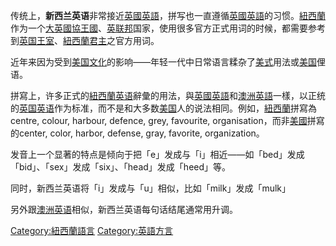 {{Infobox language
| name          = 新西兰英语
| nativename    = {{lang|en|New Zealand English}}
| familycolor   = 印欧语系
| pronunciation = 
| states        = {{新西兰}}
| speakers      = 
| date          = 
| speakers2     = 
<!-- 過時參數 | rank          = 母语：第3<br />总数：第2 -->
| fam1          = [[印歐語系|印歐語系]]
| fam2          = [[日耳曼语族|日耳曼语族]]
| fam3          = [[西日耳曼语支|西日耳曼语支]]
| fam4          = <span style="font-size:smaller;">[[盎格魯-弗里西語|盎格魯-弗里西語]]</span>
| fam5          = [[古英語|盎格鲁-撒克遜语]]
| fam6          = [[英語|英語]]
| nation        = 
| agency        = 
| iso1          = 
| iso2          = 
| iso3          = 
| map           = 
}}
{{英語方言}}
传统上，'''新西兰英语'''非常接近[[英國英語|英國英語]]，拼写也一直遵循[[英國英語|英國英語]]的习惯。[[紐西蘭|紐西蘭]]作为一个[[大英國協王國|大英國協王國]]、[[英联邦|英联邦]]国家，使用很多官方正式用词的时候，都需要参考到[[英国王室|英国王室]]、[[紐西蘭君主|紐西蘭君主]]之官方用词。

近年来因为受到[[美国文化|美国文化]]的影响——年轻一代中日常语言糅杂了[[美国英语|美式]]用法或[[美国|美国]]俚语。

拼寫上，许多正式的[[紐西蘭英语|紐西蘭英语]]辭彙的用法，與[[英國英語|英國英語]]和[[澳洲英語|澳洲英語]]一樣，以正统的[[英国英语|英国英语]]作为标准，而不是和大多数[[美国|美国]]人的说法相同。例如，[[紐西蘭|紐西蘭]]拼寫為centre, colour, harbour, defence, grey, favourite, organisation，而非[[美國|美國]]拼寫的center, color, harbor, defense, gray, favorite, organization。

发音上一个显著的特点是倾向于把「e」发成与「i」相近——如「bed」发成「bid」、「sex」发成「six」、「head」发成「heed」等。

同时，新西兰英语将「i」发成与「u」相似，比如「milk」发成「mulk」

另外跟[[澳洲英语|澳洲英语]]相似，新西兰英语每句话结尾通常用升调。

{{lang-stub}}

[[Category:紐西蘭語言|Category:紐西蘭語言]]
[[Category:英語方言|Category:英語方言]]